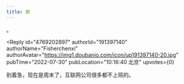 ```yaml
---
title: 删
---
```



<Forum groupName="原神" groupUrl="https://www.douban.com/group/genshin/" archivedAt="2025-05-16T15:11:16.198Z">
  <Post
    id="271840225"
    title="删"
    url="https://www.douban.com/group/topic/271840225/?_spm_id=Mjc3NDUyMg"
    pubTime="2022-07-30"
    highlightUserId="191397140"
  >
。

<Reply
  id="4769202897"
  authorId="191397140"
  authorName="Fisherchenxi"
  authorAvatar="https://img1.doubanio.com/icon/up191397140-20.jpg"
  pubTime="2022-07-30"
  pubLocation="10:16:40 北京"
  upvotes={0}
>
别着急，现在是周末了，互联网公司很多都不上班的。
</Reply>
  </Post>
</Forum>
